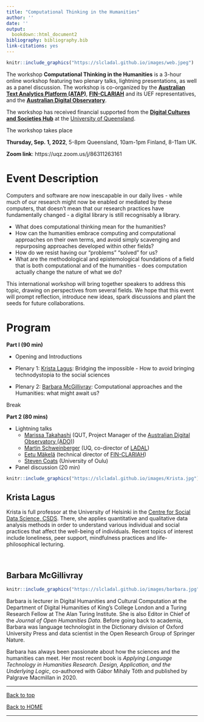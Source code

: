 ```yaml
---
title: "Computational Thinking in the Humanities"
author: ''
date: ''
output:
  bookdown::html_document2
bibliography: bibliography.bib
link-citations: yes
---
```



```r
knitr::include_graphics("https://slcladal.github.io/images/web.jpeg")
```


The workshop **Computational Thinking in the Humanities** is a 3-hour online workshop featuring two plenary talks, lightning presentations, as well as a panel discussion. The workshop is co-organized by the [**Australian Text Analytics Platform (ATAP)**](https://www.atap.edu.au/), [**FIN-CLARIAH** ](https://www.kielipankki.fi/organization/fin-clariah/) and its UEF representatives, and the [**Australian Digital Observatory**](https://www.digitalobservatory.net.au/). 

The workshop has received financial supported from the [**Digital Cultures and Societies Hub**](https://hass.uq.edu.au/Digital-Cultures-and-Societies) at the [University of Queensland](https://uq.edu.au/). 

The workshop takes place 

**Thursday, Sep. 1, 2022**, 5-8pm Queensland, 10am-1pm Finland,  8-11am UK.

**Zoom link**: https://uqz.zoom.us/j/86311263161 

# Event Description {-}

Computers and software are now inescapable in our daily lives - while much of our research might now be enabled or mediated by these computers, that doesn't mean that our research practices have fundamentally changed - a digital library is still recognisably a library. 

* What does computational thinking mean for the humanities?  
* How can the humanities embrace computing and computational approaches on their own terms, and avoid simply scavenging and repurposing approaches developed within other fields?  
* How do we resist having our "problems" "solved" for us?  
* What are the methodological and epistemological foundations of a field that is both computational and of the humanities - does computation actually change the nature of what we do?  

This international workshop will bring together speakers to address this topic, drawing on perspectives from several fields. We hope that this event will prompt reflection, introduce new ideas, spark discussions and plant the seeds for future collaborations.

# Program {-}

**Part I (90 min)**

* Opening and Introductions  

* Plenary 1: [Krista Lagus](https://researchportal.helsinki.fi/en/persons/krista-lagus): Bridging the impossible - How to avoid bringing technodystopia to the social sciences 

* Plenary 2: [Barbara McGillivray](https://www.turing.ac.uk/people/researchers/barbara-mcgillivray): Computational approaches and the Humanities: what might await us? 

Break

**Part 2 (80 mins)**

* Lightning talks  
    + [Marissa Takahashi](https://www.qut.edu.au/about/our-people/academic-profiles/marissa.takahashi) (QUT, Project Manager of the [Australian Digital Observatory (ADO)](https://www.digitalobservatory.net.au/)) 
    + [Martin Schweinberger](http://www.martinschweinberger.de) (UQ, co-director of [LADAL](https://ladal.edu.au/))  
    + [Eetu Mäkelä](https://blogs.helsinki.fi/jiemakel/) (technical director of [FIN-CLARIAH](https://www.kielipankki.fi/organization/fin-clariah/))  
    + [Steven Coats](https://cc.oulu.fi/~scoats/) (University of Oulu) 
* Panel discussion (20 min)


```r
knitr::include_graphics("https://slcladal.github.io/images/Krista.jpg")
```

## Krista Lagus{-}

Krista is full professor at the University of Helsinki in the [Centre for Social Data Science, CSDS](https://www.helsinki.fi/en/networks/centre-social-data-science). There, she applies quantitative and qualitative data analysis methods in order to understand various individual and social practices that affect the well-being of individuals. Recent topics of interest include loneliness, peer support, mindfulness practices and life-philosophical lecturing.

<br>



## Barbara McGillivray{-}

```r
knitr::include_graphics("https://slcladal.github.io/images/barbara.jpg")
```

Barbara is lecturer in Digital Humanities and Cultural Computation at the Department of Digital Humanities of King's College London and a Turing Research Fellow at The Alan Turing Institute. She is also Editor in Chief of the *Journal of Open Humanities Data*. Before going back to academia, Barbara was language technologist in the Dictionary division of Oxford University Press and data scientist in the Open Research Group of Springer Nature.

Barbara has always been passionate about how the sciences and the humanities can meet. Her most recent book is *Applying Language Technology in Humanities Research. Design, Application, and the Underlying Logic*, co-authored with Gábor Mihály Tóth and published by Palgrave Macmillan in 2020. 



***

[Back to top](#event_description)

[Back to HOME](https://slcladal.github.io/index.html)

*** 

